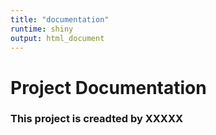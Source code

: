 ```yaml
---
title: "documentation"
runtime: shiny
output: html_document
---
```


# Project Documentation
### This project is creadted by XXXXX

